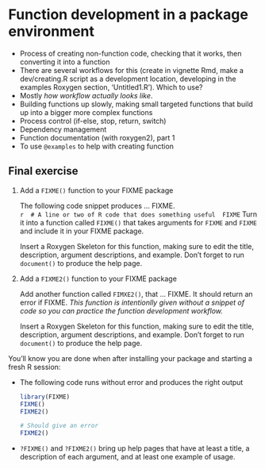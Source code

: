 # Function development in a package environment

- Process of creating non-function code, checking that it works, then
   converting it into a function
- There are several workflows for this (create in vignette Rmd, make a dev/creating.R
    script as a development location, developing in the examples Roxygen
    section, 'Untitled1.R'). Which to use?
- Mostly *how workflow actually looks like*.
- Building functions up slowly, making small targeted functions that build up
  into a bigger more complex functions
- Process control (if-else, stop, return, switch)
- Dependency management
- Function documentation (with roxygen2), part 1
- To use `@examples` to help with creating function

## Final exercise

<!-- NOTE: Preferably something linked to working towards completing the project assignments, maybe to be used as a milestone? -->

1. Add a `FIXME()` function to your FIXME package
    
    The following code snippet produces ... FIXME.  
    ```r
    # A line or two of R code that does something useful
    FIXME
    ```
    Turn it into a function called `FIXME()` that takes arguments for `FIXME` and `FIXME` and include it in your FIXME package.
    
    Insert a Roxygen Skeleton for this function, making sure to edit the title, description, argument descriptions, and example. Don't forget to run `document()` to produce the help page.

2. Add a `FIXME2()` function to your FIXME package

    Add another function called `FIMXE2()`, that ... FIXME.
    It should return an error if FIXME.
    *This function is intentionlly given without a snippet of code so you can practice the function development workflow.*
    
    Insert a Roxygen Skeleton for this function, making sure to edit the title, description, argument descriptions, and example. Don't forget to run `document()` to produce the help page.

You'll know you are done when after installing your package and starting a fresh R session:

* The following code runs without error and produces the right output

    ```r
    library(FIXME)
    FIXME()
    FIXME2()
    
    # Should give an error
    FIXME2()
    ```
    
* `?FIXME()` and `?FIXME2()` bring up help pages that have at least a title, a description of each argument, and at least one example of usage.
